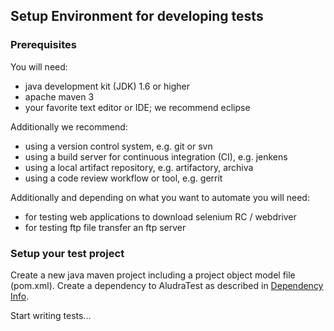 == Setup Environment for developing tests ==

=== Prerequisites ===
You will need:
*java development kit (JDK) 1.6 or higher
*apache maven 3
*your favorite text editor or IDE; we recommend eclipse

Additionally we recommend:
*using a version control system, e.g. git or svn
*using a build server for continuous integration (CI), e.g. jenkens
*using a local artifact repository, e.g. artifactory, archiva 
*using a code review workflow or tool, e.g. gerrit

Additionally and depending on what you want to automate you will need:
*for testing web applications to download selenium RC / webdriver
*for testing ftp file transfer an ftp server
 
=== Setup your test project ===

Create a new java maven project including a project object model file (pom.xml).
Create a dependency to AludraTest as described in [[dependency-info|Dependency Info]].

Start writing tests...